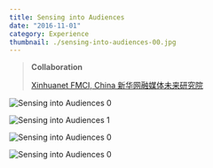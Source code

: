 ```yaml
---
title: Sensing into Audiences
date: "2016-11-01"
category: Experience
thumbnail: ./sensing-into-audiences-00.jpg
---
```



> **Collaboration**
>
> [Xinhuanet FMCI, China 新华网融媒体未来研究院](http://sike.news.cn/hot/fmci/)

<EmbedVideo
  width="full"
  host="vimeo"
  source="140198523"
  title=""
/>

<EmbedImage width="wide">

![Sensing into Audiences 0](./sensing-into-audiences-00.jpg)

</EmbedImage>

<EmbedImage width="wide">

![Sensing into Audiences 1](./sensing-into-audiences-01.jpg)

</EmbedImage>

<EmbedImage width="wide">

![Sensing into Audiences 0](./sensing-into-audiences-02.jpg)

</EmbedImage>

<EmbedImage width="wide">

![Sensing into Audiences 0](./sensing-into-audiences-03.jpg)

</EmbedImage>